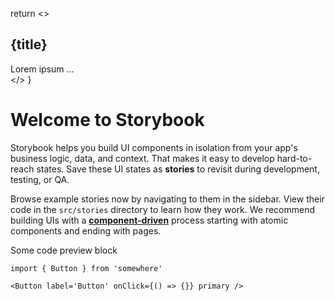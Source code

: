 
  return <>
    <h2>{title}</h2>
    <div>Lorem ipsum ... </div>
   </>
}

<Meta title="Introduction" />

# Welcome to Storybook

Storybook helps you build UI components in isolation from your app's business logic, data, and context.
That makes it easy to develop hard-to-reach states. Save these UI states as **stories** to revisit during development, testing, or QA.

Browse example stories now by navigating to them in the sidebar.
View their code in the `src/stories` directory to learn how they work.
We recommend building UIs with a [**component-driven**](https://componentdriven.org) process starting with atomic components and ending with pages.

Some code preview block

```
import { Button } from 'somewhere'

<Button label='Button' onClick={() => {}} primary />

```


<CustomComponent title="Title" />
